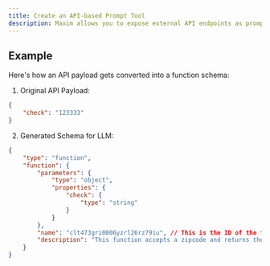 ```yaml
---
title: Create an API-based Prompt Tool
description: Maxim allows you to expose external API endpoints as prompt tools. The platform automatically generates function schemas based on the API's query parameters and payload structure.
---
```


## Example

Here's how an API payload gets converted into a function schema:

1. Original API Payload:
```json title="Zipcode API payload"
{
	"check": "123333"
}
```

2. Generated Schema for LLM:
```json title="Payload sent to the model while making requests"
{
	"type": "function",
	"function": {
		"parameters": {
			"type": "object",
			"properties": {
				"check": {
					"type": "string"
				}
			}
		},
		"name": "clt473gri0006yzrl26rz79iu", // This is the ID of the function.
		"description": "This function accepts a zipcode and returns the corresponding location information" // This is the description of the function.
	}
}
```

<MaximPlayer url="https://drive.google.com/file/d/1RXwoCSs23J054tfNTf5g8oyB0VwsAUs7/preview"/>